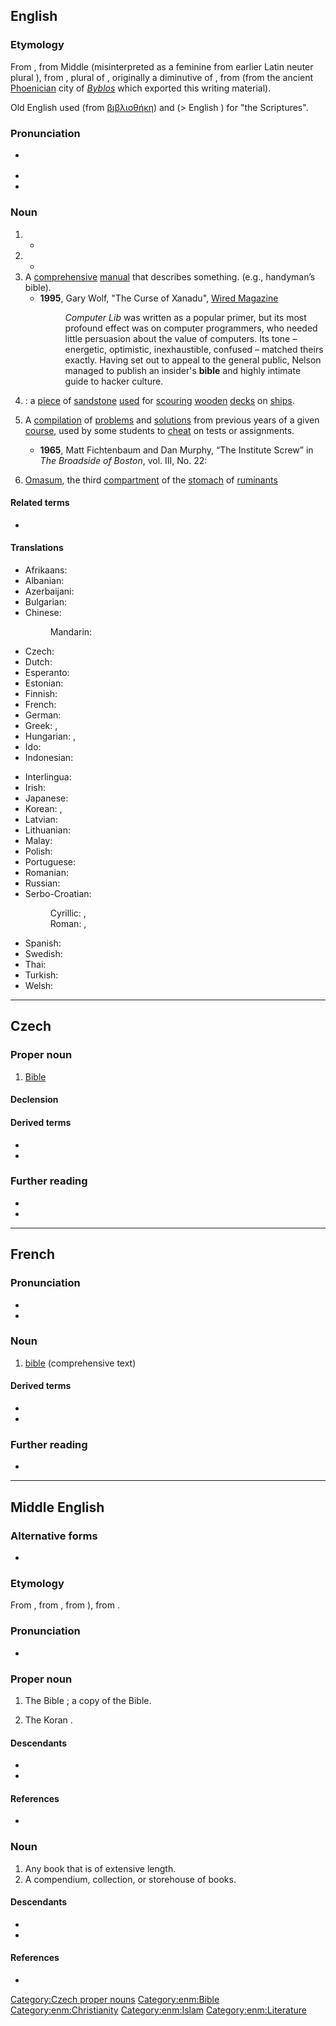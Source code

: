 {{also|Bible}}
==English==
{{wikipedia}}

===Etymology===
From {{inh|en|enm|bible}}, from Middle {{der|en|la|-}} {{m|la|biblia||book}} (misinterpreted as a feminine from earlier Latin neuter plural {{m|la|biblia||books}}), from {{der|en|grc|βιβλία||books}}, plural of {{m|grc|βιβλίον||small book}}, originally a diminutive of {{m|grc|βίβλος||book}}, from {{m|grc|βύβλος||papyrus}} (from the ancient [[Phoenicia]]n city of ''[[Byblos]]'' which exported this writing material).

Old English used {{m|ang|biblioþece|biblioþēce}} (from [[βιβλιοθήκη]]) and {{m|ang|gewritu|ġewritu}} (> English {{m|en|writs}}) for "the Scriptures".

===Pronunciation===
* {{a|UK|US}} {{IPA|en|/ˈbaɪbəl/}}
* {{audio|en|en-us-bible.ogg|Audio (US)}}
* {{rhymes|en|aɪbəl}}

===Noun===
{{en-noun}}

# {{alt case|en|Bible|t=a specific version, edition, translation, or copy of the Christian religious text}}
#* {{quote-journal|en|journal=The Guardian|title=Elvis Presley's '''bible''' sells for £59,000|author=Cass Jones|date=Sept 8 2012
|passage=The '''bible''' was used by Presley throughout his life until his death on 16 August 1977 and contains his handwritten notes, thoughts and annotations.
|url=https://www.theguardian.com/music/2012/sep/08/elvis-presley-bible-auction-59000}}
# {{alt case|en|Bible|t=the analogous holy book of another religion}}
#* {{quote-book|en|title=[[s:A Daughter of the Samurai|A Daughter of the Samurai]]|author=Etsu Inagaki Sugimoto|year=1925|page=[[s:Page:A Daughter of the Samurai.pdf/102|76]]
|passage=The Buddhist '''bible''' tells this story of Buddha’s time of temptation when he was living as a hermit on the Mount of Snow.}}
# A [[comprehensive]] [[manual]] that describes something. (e.g., handyman’s bible).
#* '''1995''', Gary Wolf, "The Curse of Xanadu", [http://www.wired.com/wired/archive/3.06/xanadu.html?pg=8&topic= Wired Magazine]
#*: ''Computer Lib'' was written as a popular primer, but its most profound effect was on computer programmers, who needed little persuasion about the value of computers. Its tone – energetic, optimistic, inexhaustible, confused – matched theirs exactly. Having set out to appeal to the general public, Nelson managed to publish an insider's '''bible''' and highly intimate guide to hacker culture.
# {{lb|en|nautical}} {{syn of|en|holystone|nodot=a}}: a [[piece]] of [[sandstone]]  [[use]]d for [[scour]]ing [[wooden]] [[deck]]s on [[ship]]s.
# {{lb|en|at certain US universities}} A [[compilation]] of [[problem]]s and [[solution]]s from previous years of a given [[course]], used by some students to [[cheat]] on tests or assignments.
#* '''1965''', Matt Fichtenbaum and Dan Murphy, “The Institute Screw” in ''The Broadside of Boston'', vol. III, No. 22:
#*: {{quote|en|My friend’s a genius, he will give me problems one through nine.<br>The '''bible''' of a sophomore will have the needed lines.}}
# [[omasum|Omasum]], the third [[compartment]] of the [[stomach]] of [[ruminant]]s
#: {{syn|en|psalterium|omasum|manyplies|fardel}}

====Related terms====
* {{l|en|biblical}}

====Translations====
{{trans-top|comprehensive manual}}{{attention|en|some of these belong at [[Bible]]}}
* Afrikaans: {{t|af|bybel}}
* Albanian: {{t|sq|Bibël|f}}
* Azerbaijani: {{t|az|bible}}
* Bulgarian: {{t+|bg|библия}}
* Chinese:
*: Mandarin: {{t+check|cmn|圣经|tr=shèngjīng|sc=Hani}}
* Czech: {{t+|cs|bible|f}}
* Dutch: {{t+|nl|bijbel}}
* Esperanto: {{t|eo|Biblio}}
* Estonian: {{t+|et|piibel}}
* Finnish: {{t+|fi|raamattu}}
* French: {{t+|fr|Bible|f}}
* German: {{t+|de|Bibel|f}}
* Greek: {{t+|el|βίβλος|f}}, {{t+|el|βύβλος}}
* Hungarian: {{t+|hu|biblia}}, {{t+|hu|kézikönyv}}
* Ido: {{t+|io|biblo}}
* Indonesian: {{t+|id|Alkitab}}
{{trans-mid}}
* Interlingua: {{t|ia|biblia}}
* Irish: {{t|ga|bíobla|f}}
* Japanese: {{t|ja|虎の巻|tr=tora no maki}}
* Korean: {{t+|ko|성경}}, {{t+|ko|성서}}
* Latvian: {{t|lv|Bībele|f}}
* Lithuanian: {{t+|lt|Biblija|f}}
* Malay: {{t|ms|Alkitab}}
* Polish: {{t+|pl|Biblia|f}}
* Portuguese: {{t+|pt|Bíblia|f}}
* Romanian: {{t+|ro|Biblie|f}}
* Russian: {{t+|ru|би́блия|f}}
* Serbo-Croatian:
*: Cyrillic: {{t|sh|Библија|f|sc=Cyrl}}, {{t|sh|Свето Писмо|n|sc=Cyrl}}
*: Roman: {{t+|sh|Biblija|f}}, {{t|sh|Sveto Pismo|n}}
* Spanish: {{t+|es|biblia|f}}
* Swedish: {{t+|sv|bibel|c}}
* Thai: {{t|th|คัมภีร์ไบเบิล|tr=Khạmp̣hīr̒ bịbeil}}
* Turkish: {{t+|tr|İncil}}
* Welsh: {{t+|cy|Beibl}}
{{trans-bottom}}

{{trans-see|omasum|omasum}}

{{cln|en|terms with optional capitalization|terms derived from toponyms}}
{{topics|en|Bible|Books|Religion|Animal body parts}}

----

==Czech==

===Proper noun===
{{cs-noun|g=f}}

# [[Bible]]

====Declension====
{{cs-decl-noun
|bible|bible|bibli|bibli|bible|bibli|biblí
|bible|biblí|biblím|bible|bible|biblích|biblemi
}}

====Derived terms====
* {{l|cs|biblický}}
* {{l|cs|biblista}}

===Further reading===
* {{R:PSJC}}
* {{R:SSJC}}

[[Category:Czech proper nouns]]

----

==French==

===Pronunciation===
* {{fr-IPA}}
* {{audio|fr|LL-Q150 (fra)-Flavie (Lyokoï)-bible.wav|Audio}}

===Noun===
{{fr-noun|f}}

# [[bible#English|bible]] (comprehensive text)

====Derived terms====
* {{l|fr|biblique}}
* {{l|fr|bibliste}}

===Further reading===
* {{R:TLFi}}

----

==Middle English==

===Alternative forms===
* {{alter|enm|Bible|bibel|bibile|byble|bybill|bibelle|bybulle|bibill}}

===Etymology===
From {{bor|enm|fro|bible}}, from {{bor|enm|ML.|biblia}}, from {{m|la|biblia}}), from {{der|enm|grc|βιβλία}}.

===Pronunciation===
* {{IPA|enm|/ˈbiːbəl/}}

===Proper noun===
{{head|enm|proper noun}}

# The Bible {{gloss|Christian holy book}}; a copy of the Bible.
# {{lb|enm|rare}} The Koran {{gloss|Muslim holy book}}.

====Descendants====
* {{desc|en|Bible}}
* {{desc|sco|Bible}}

====References====
* {{R:MED Online|entry=bīble |pos=n |id=MED4337 |accessdate=2018-06-27}}

===Noun===
{{head|enm|noun}}

# Any book that is of extensive length.
# A compendium, collection, or storehouse of books.

====Descendants====
* {{desc|en|bible}}
* {{desc|sco|bible}}

====References====
* {{R:MED Online|entry=bīble |pos=n |id=MED4337 |accessdate=2018-06-27}}

[[Category:enm:Bible]]
[[Category:enm:Christianity]]
[[Category:enm:Islam]]
[[Category:enm:Literature]]